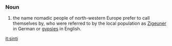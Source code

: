 ===Noun===
#the name nomadic people of north-western Europe prefer to call themselves by, who were referred to by the local population as [[Zigeuner]] in German or [[gypsy|gypsies]] in English.

[[it:sinti]]